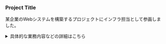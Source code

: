 ### Project Title

某企業のWebシステムを構築するプロジェクトにインフラ担当として参画しました。
<details>
<summary>具体的な業務内容などの詳細はこちら</summary>
#### 対応フェーズ
- 要件定義
- 基本設計
- 詳細設計

#### 立場
メンバー

#### 対応した技術要素

| レイヤ | サービス名等 | 対応内容 |
| ------- | :--- | :--- |
| インフラ | AWS <br/> Kubernetes <br/> Markdown | 

</details>
